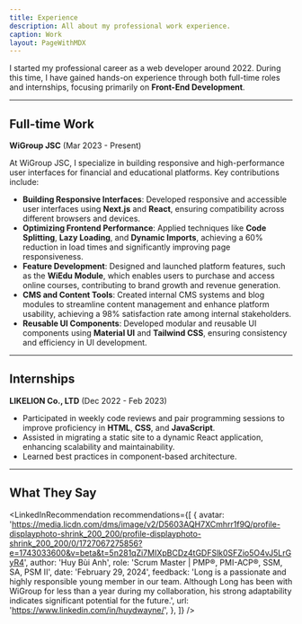 ```yaml
---
title: Experience
description: All about my professional work experience.
caption: Work
layout: PageWithMDX
---
```



I started my professional career as a web developer around 2022. During this time, I have gained hands-on experience through both full-time roles and internships, focusing primarily on **Front-End Development**.

---

## Full-time Work

**WiGroup JSC** (Mar 2023 - Present)

At WiGroup JSC, I specialize in building responsive and high-performance user interfaces for financial and educational platforms. Key contributions include:

- **Building Responsive Interfaces**: Developed responsive and accessible user interfaces using **Next.js** and **React**, ensuring compatibility across different browsers and devices.
- **Optimizing Frontend Performance**: Applied techniques like **Code Splitting**, **Lazy Loading**, and **Dynamic Imports**, achieving a 60% reduction in load times and significantly improving page responsiveness.
- **Feature Development**: Designed and launched platform features, such as the **WiEdu Module**, which enables users to purchase and access online courses, contributing to brand growth and revenue generation.
- **CMS and Content Tools**: Created internal CMS systems and blog modules to streamline content management and enhance platform usability, achieving a 98% satisfaction rate among internal stakeholders.
- **Reusable UI Components**: Developed modular and reusable UI components using **Material UI** and **Tailwind CSS**, ensuring consistency and efficiency in UI development.

---

## Internships

**LIKELION Co., LTD** (Dec 2022 - Feb 2023)

- Participated in weekly code reviews and pair programming sessions to improve proficiency in **HTML**, **CSS**, and **JavaScript**.
- Assisted in migrating a static site to a dynamic React application, enhancing scalability and maintainability.
- Learned best practices in component-based architecture.

---

## What They Say

<LinkedInRecommendation
  recommendations={[
    {
      avatar:
        'https://media.licdn.com/dms/image/v2/D5603AQH7XCmhrr1f9Q/profile-displayphoto-shrink_200_200/profile-displayphoto-shrink_200_200/0/1727067275856?e=1743033600&v=beta&t=5n281qZi7MIXpBCDz4tGDFSlk0SFZio5O4vJ5LrGyR4',
      author: 'Huy Bùi Anh',
      role: 'Scrum Master | PMP®, PMI-ACP®, SSM, SA, PSM II',
      date: 'February 29, 2024',
      feedback:
        'Long is a passionate and highly responsible young member in our team. Although Long has been with WiGroup for less than a year during my collaboration, his strong adaptability indicates significant potential for the future.',
      url: 'https://www.linkedin.com/in/huydwayne/',
    },
  ]}
/>
